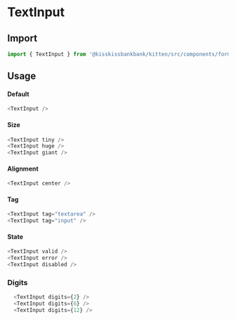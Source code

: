 
<Meta title="Form/TextInput" component={TextInput} />

# TextInput

<Canvas>
  <Story name="Example" story={stories.Default} />
</Canvas>

## Import

```js
import { TextInput } from '@kisskissbankbank/kitten/src/components/form/text-input'
```

## Usage

#### Default

```js
<TextInput />
```

#### Size

```js
<TextInput tiny />
<TextInput huge />
<TextInput giant />
```

#### Alignment

```js
<TextInput center />
```

#### Tag

```js
<TextInput tag="textarea" />
<TextInput tag="input" />
```

#### State

```js
<TextInput valid />
<TextInput error />
<TextInput disabled />
```

### Digits

```js
  <TextInput digits={2} />
  <TextInput digits={6} />
  <TextInput digits={12} />
```
